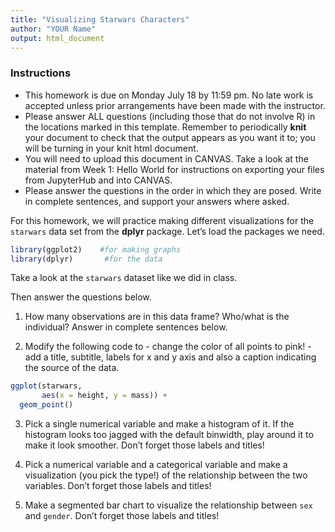 ```yaml
---
title: "Visualizing Starwars Characters"
author: "YOUR Name"
output: html_document
---
```


### Instructions
+ This homework is due on Monday July 18 by 11:59 pm. No late work is accepted unless prior arrangements have been made with the instructor.
+ Please answer ALL questions (including those that do not involve R) in the locations marked in this template. Remember to periodically **knit** your document to check that the output appears as you want it to; you will be turning in your knit html document. 
+ You will need to upload this document in CANVAS. Take a look at the material from Week 1: Hello World for instructions on exporting your files from JupyterHub and into CANVAS. 
+  Please answer the questions in the order in which they are posed. Write in complete sentences, and support your answers where asked. 



For this homework, we will practice making different visualizations for the `starwars` data set from the **dplyr** package. Let's load the packages we need. 


```r
library(ggplot2)    #for making graphs
library(dplyr)       #for the data
```

Take a look at the `starwars` dataset like we did in class. 

Then answer the questions below.

1. How many observations are in this data frame? Who/what is the individual? Answer in complete sentences below. 


2. Modify the following code to 
        - change the color of all points to pink!
        - add a title, subtitle, labels for x and y axis and also a caption indicating the source of the data.

```r
ggplot(starwars, 
       aes(x = height, y = mass)) + 
  geom_point() 
```

3.  Pick a single numerical variable and make a histogram of it. If the histogram looks too jagged with the default binwidth, play around it to make it look smoother. Don't forget those labels and titles!


4.  Pick a numerical variable and a categorical variable and make a visualization (you pick the type!) of the relationship between the two variables. Don't forget those labels and titles!

5.  Make a segmented bar chart to visualize the relationship between `sex` and `gender`. Don't forget those labels and titles!

